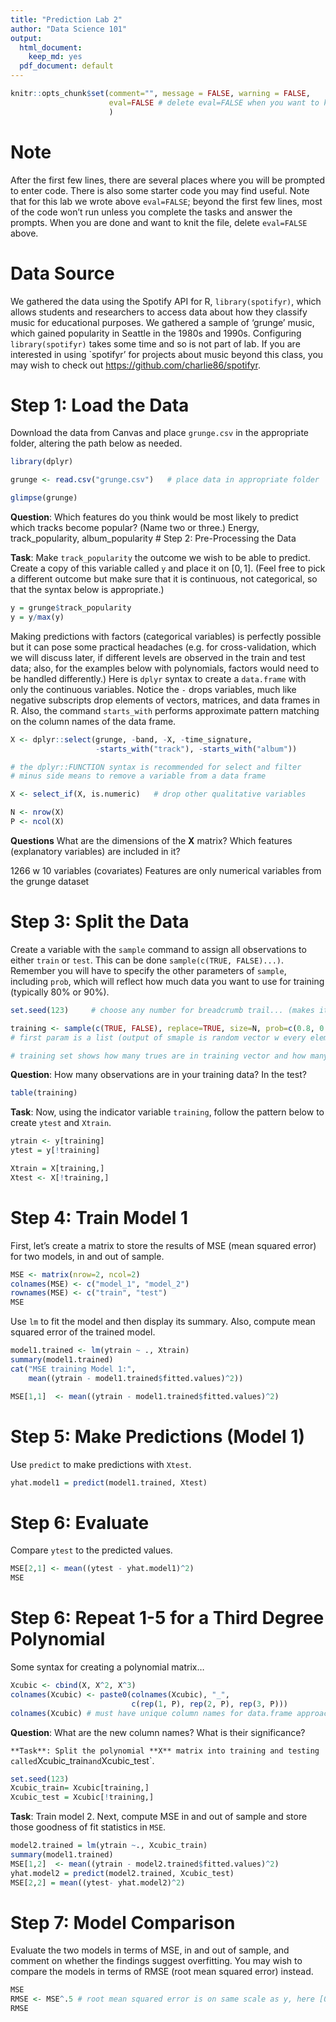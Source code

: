 ```yaml
---
title: "Prediction Lab 2"
author: "Data Science 101"
output:
  html_document:
    keep_md: yes
  pdf_document: default
---
```


```r
knitr::opts_chunk$set(comment="", message = FALSE, warning = FALSE, 
                      eval=FALSE # delete eval=FALSE when you want to knit
                      )
```

# Note

After the first few lines, there are several places where you will be prompted to enter code. There is also some starter code you may find useful. Note that for this lab we wrote above `eval=FALSE`; beyond the first few lines, most of the code won't run unless you complete the tasks and answer the prompts. When you are done and want to knit the file, delete `eval=FALSE` above.   

# Data Source

We gathered the data using the Spotify API for R, `library(spotifyr)`, which allows students and researchers to access data about how they classify music for educational purposes. We gathered a sample of 'grunge' music, which gained popularity in Seattle in the 1980s and 1990s. Configuring `library(spotifyr)` takes some time and so is not part of lab. If you are interested in using `spotifyr' for projects about music beyond this class, you may wish to check out [https://github.com/charlie86/spotifyr](https://github.com/charlie86/spotifyr). 

# Step 1: Load the Data

Download the data from Canvas and place `grunge.csv` in the appropriate folder, altering the path below as needed.

```r
library(dplyr)

grunge <- read.csv("grunge.csv")   # place data in appropriate folder 

glimpse(grunge)
```

**Question**: Which features do you think would be most likely to predict which tracks become popular? (Name two or three.)
Energy, track_popularity, album_popularity 
# Step 2: Pre-Processing the Data

**Task**: Make `track_popularity` the outcome we wish to be able to predict. Create a copy of this variable called `y` and place it on  $[0,1]$. (Feel free to pick a different outcome but make sure that it is continuous, not categorical, so that the syntax below is appropriate.)

```r
y = grunge$track_popularity
y = y/max(y)
```

Making predictions with factors (categorical variables) is perfectly possible but it can pose some practical headaches (e.g. for cross-validation, which we will discuss later, if different levels are observed in the train and test data; also, for the examples below with polynomials, factors would need to be handled differently.) Here is `dplyr` syntax to create a `data.frame` with only the continuous variables. Notice the `-` drops variables, much like negative subscripts drop elements of vectors, matrices, and data frames in R. Also, the command `starts_with` performs approximate pattern matching on the column names of the data frame.
```r
X <- dplyr::select(grunge, -band, -X, -time_signature, 
                   -starts_with("track"), -starts_with("album"))

# the dplyr::FUNCTION syntax is recommended for select and filter
# minus side means to remove a variable from a data frame 

X <- select_if(X, is.numeric)   # drop other qualitative variables

N <- nrow(X)
P <- ncol(X)
```
**Questions** What are the dimensions of the **X** matrix? Which features (explanatory variables) are included in it?

1266 w 10 variables (covariates)
Features are only numerical variables from the grunge dataset 

# Step 3: Split the Data

Create a variable with the `sample` command to assign all observations to either `train` or `test`. This can be done `sample(c(TRUE, FALSE)...)`. Remember you will have to specify the other parameters of `sample`, including `prob`, which will reflect how much data you want to use for training (typically 80% or 90%). 

```r
set.seed(123)     # choose any number for breadcrumb trail... (makes it reproducible)

training <- sample(c(TRUE, FALSE), replace=TRUE, size=N, prob=c(0.8, 0.2)) 
# first param is a list (output of smaple is random vector w every element being true or false), replace = true means datapoints are not removed from the dataset, size is number of random data points created, probability shows 80% belongs to training data, 20% belongs to test data set

# training set shows how many trues are in training vector and how many falses are in vector 
```
**Question**: How many observations are in your training data? In the test?
```r
table(training)

```

**Task**: Now, using the indicator variable `training`, follow the pattern below to create `ytest` and `Xtrain`. 
```r
ytrain <- y[training]  
ytest = y[!training]

Xtrain = X[training,]
Xtest <- X[!training,]
```


# Step 4: Train Model 1

First, let's create a matrix to store the results of MSE (mean squared error) for two models, in and out of sample.

```r
MSE <- matrix(nrow=2, ncol=2)      
colnames(MSE) <- c("model_1", "model_2")
rownames(MSE) <- c("train", "test")
MSE
```

Use `lm` to fit the model and then display its summary. Also, compute mean squared error of the trained
model.

```r
model1.trained <- lm(ytrain ~ ., Xtrain)
summary(model1.trained)
cat("MSE training Model 1:",
    mean((ytrain - model1.trained$fitted.values)^2))

MSE[1,1]  <- mean((ytrain - model1.trained$fitted.values)^2)         
```

# Step 5: Make Predictions (Model 1)

Use `predict` to make predictions with `Xtest`.

```r

yhat.model1 = predict(model1.trained, Xtest)
```

# Step 6: Evaluate

Compare `ytest` to the predicted values.
```r
MSE[2,1] <- mean((ytest - yhat.model1)^2)
MSE
```

# Step 6: Repeat 1-5 for a Third Degree Polynomial

Some syntax for creating a polynomial matrix... 

```r
Xcubic <- cbind(X, X^2, X^3)
colnames(Xcubic) <- paste0(colnames(Xcubic), "_",
                           c(rep(1, P), rep(2, P), rep(3, P)))
colnames(Xcubic) # must have unique column names for data.frame approach
```
**Question**: What are the new column names? What is their significance?

`
**Task**: Split the polynomial **X** matrix into training and testing called `Xcubic_train` and `Xcubic_test`.
```r
set.seed(123)
Xcubic_train= Xcubic[training,]
Xcubic_test = Xcubic[!training,]

```
**Task**: Train model 2. Next, compute MSE in and out of sample and store those goodness of fit statistics in `MSE`.
```r
model2.trained = lm(ytrain ~., Xcubic_train)
summary(model1.trained)
MSE[1,2]  <- mean((ytrain - model2.trained$fitted.values)^2)  
yhat.model2 = predict(model2.trained, Xcubic_test)
MSE[2,2] = mean((ytest- yhat.model2)^2)  

```

# Step 7: Model Comparison

Evaluate the two models in terms of MSE, in and out of sample, and comment on whether the findings suggest overfitting. You may wish to compare the models in terms of RMSE (root mean squared error) instead.
```r
MSE
RMSE <- MSE^.5 # root mean squared error is on same scale as y, here [0,1]
RMSE

```


